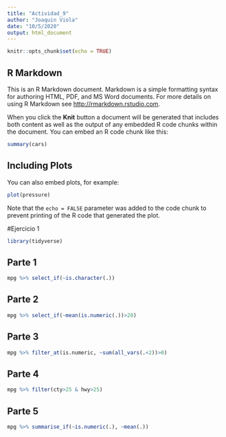 ```yaml
---
title: "Actividad_9"
author: "Joaquin Viola"
date: "10/5/2020"
output: html_document
---
```


```r
knitr::opts_chunk$set(echo = TRUE)
```

## R Markdown

This is an R Markdown document. Markdown is a simple formatting syntax for authoring HTML, PDF, and MS Word documents. For more details on using R Markdown see <http://rmarkdown.rstudio.com>.

When you click the **Knit** button a document will be generated that includes both content as well as the output of any embedded R code chunks within the document. You can embed an R code chunk like this:

```r
summary(cars)
```

## Including Plots

You can also embed plots, for example:

```r
plot(pressure)
```

Note that the `echo = FALSE` parameter was added to the code chunk to prevent printing of the R code that generated the plot.

#Ejercicio 1
```r
library(tidyverse)
```
## Parte 1
```r
mpg %>% select_if(~is.character(.))
```
## Parte 2
```r
mpg %>% select_if(~mean(is.numeric(.))>20)
```
## Parte 3
```r
mpg %>% filter_at(is.numeric, ~sum(all_vars(.<2))>0)
```
## Parte 4
```r
mpg %>% filter(cty>25 & hwy>25)
```
## Parte 5
```r
mpg %>% summarise_if(~is.numeric(.), ~mean(.))
```
